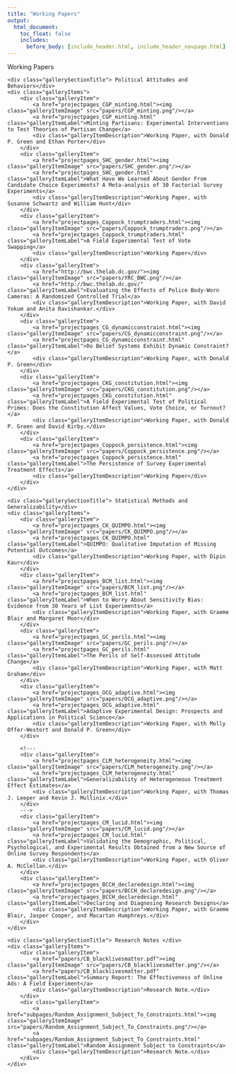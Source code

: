 ```yaml
---
title: "Working Papers"
output:
  html_document:
    toc_float: false
    includes:
      before_body: [include_header.html, include_header_navpage.html]
---
```


<!--html_preserve-->
<div class="band full">
<div class="bandContent pageTitle">Working Papers</div>
<div class="bandContent gallerySection">
	<div class="gallerySectionTitle"> Political Attitudes and Behaviors</div>
	<div class="galleryItems">
		<div class="galleryItem">
			<a href="projectpages_CGP_minting.html"><img class="galleryItemImage" src="papers/CGP_minting.png"/></a>
			<a href="projectpages_CGP_minting.html" class="galleryItemLabel">Minting Partisans: Experimental Interventions to Test Theories of Partisan Change</a>
			<div class="galleryItemDescription">Working Paper, with Donald P. Green and Ethan Porter</div>
		</div>
		<div class="galleryItem">
			<a href="projectpages_SHC_gender.html"><img class="galleryItemImage" src="papers/SHC_gender.png"/></a>
			<a href="projectpages_SHC_gender.html" class="galleryItemLabel">What Have We Learned About Gender From Candidate Choice Experiments? A Meta-analysis of 30 Factorial Survey Experiments</a>
			<div class="galleryItemDescription">Working Paper, with Susanne Schwartz and William Hunt</div>
		</div>
		<div class="galleryItem">
			<a href="projectpages_Coppock_trumptraders.html"><img class="galleryItemImage" src="papers/Coppock_trumptraders.png"/></a>
			<a href="projectpages_Coppock_trumptraders.html" class="galleryItemLabel">A Field Experimental Test of Vote Swapping</a>
			<div class="galleryItemDescription">Working Paper</div>
		</div>
		<div class="galleryItem">
			<a href="http://bwc.thelab.dc.gov/"><img class="galleryItemImage" src="papers/YRC_BWC.png"/></a>
			<a href="http://bwc.thelab.dc.gov/" class="galleryItemLabel">Evaluating the Effects of Police Body-Worn Cameras: A Randomized Controlled Trial</a>
			<div class="galleryItemDescription">Working Paper, with David Yokum and Anita Ravishankar.</div>
		</div>
		<div class="galleryItem">
			<a href="projectpages_CG_dynamicconstraint.html"><img class="galleryItemImage" src="papers/CG_dynamicconstraint.png"/></a>
			<a href="projectpages_CG_dynamicconstraint.html" class="galleryItemLabel">Do Belief Systems Exhibit Dynamic Constraint?</a>
			<div class="galleryItemDescription">Working Paper, with Donald P. Green</div>
		</div>
		<div class="galleryItem">
			<a href="projectpages_CKG_constitution.html"><img class="galleryItemImage" src="papers/CKG_constitution.png"/></a>
			<a href="projectpages_CKG_constitution.html" class="galleryItemLabel">A Field Experimental Test of Political Primes: Does the Constitution Affect Values, Vote Choice, or Turnout?</a>
			<div class="galleryItemDescription">Working Paper, with Donald P. Green and David Kirby.</div>
		</div>
		<div class="galleryItem">
			<a href="projectpages_Coppock_persistence.html"><img class="galleryItemImage" src="papers/Coppock_persistence.png"/></a>
			<a href="projectpages_Coppock_persistence.html" class="galleryItemLabel">The Persistence of Survey Experimental Treatment Effects</a>
			<div class="galleryItemDescription">Working Paper</div>
		</div>
	</div>
</div>
<div class="bandContent gallerySection">
	<div class="gallerySectionTitle"> Statistical Methods and Generalizability</div>
	<div class="galleryItems">
		<div class="galleryItem">
			<a href="projectpages_CK_QUIMPO.html"><img class="galleryItemImage" src="papers/CK_QUIMPO.png"/></a>
			<a href="projectpages_CK_QUIMPO.html" class="galleryItemLabel">QUIMPO: Qualitative Imputation of Missing Potential Outcomes</a>
			<div class="galleryItemDescription">Working Paper, with Dipin Kaur</div>
		</div>
		<div class="galleryItem">
			<a href="projectpages_BCM_list.html"><img class="galleryItemImage" src="papers/BCM_list.png"/></a>
			<a href="projectpages_BCM_list.html" class="galleryItemLabel">When to Worry About Sensitivity Bias: Evidence from 30 Years of List Experiments</a>
			<div class="galleryItemDescription">Working Paper, with Graeme Blair and Margaret Moor</div>
		</div>
		<div class="galleryItem">
			<a href="projectpages_GC_perils.html"><img class="galleryItemImage" src="papers/GC_perils.png"/></a>
			<a href="projectpages_GC_perils.html" class="galleryItemLabel">The Perils of Self-Assessed Attitude Change</a>
			<div class="galleryItemDescription">Working Paper, with Matt Graham</div>
		</div>
		<div class="galleryItem">
			<a href="projectpages_OCG_adaptive.html"><img class="galleryItemImage" src="papers/OCG_adaptive.png"/></a>
			<a href="projectpages_OCG_adaptive.html" class="galleryItemLabel">Adaptive Experimental Design: Prospects and Applications in Political Science</a>
			<div class="galleryItemDescription">Working Paper, with Molly Offer-Westort and Donald P. Green</div>
		</div>
		
		<!---
		<div class="galleryItem">
			<a href="projectpages_CLM_heterogeneity.html"><img class="galleryItemImage" src="papers/CLM_heterogeneity.png"/></a>
			<a href="projectpages_CLM_heterogeneity.html" class="galleryItemLabel">Generalizability of Heterogeneous Treatment Effect Estimates</a>
			<div class="galleryItemDescription">Working Paper, with Thomas J. Leeper and Kevin J. Mullinix.</div>
		</div>
		---> 
		<div class="galleryItem">
			<a href="projectpages_CM_lucid.html"><img class="galleryItemImage" src="papers/CM_lucid.png"/></a>
			<a href="projectpages_CM_lucid.html" class="galleryItemLabel">Validating the Demographic, Political, Psychological, and Experimental Results Obtained from a New Source of Online Survey Respondents</a>
			<div class="galleryItemDescription">Working Paper, with Oliver A. McClellan.</div>
		</div>
		<div class="galleryItem">
			<a href="projectpages_BCCH_declaredesign.html"><img class="galleryItemImage" src="papers/BCCH_declaredesign.png"/></a>
			<a href="projectpages_BCCH_declaredesign.html" class="galleryItemLabel">Declaring and Diagnosing Research Designs</a>
			<div class="galleryItemDescription">Working Paper, with Graeme Blair, Jasper Cooper, and Macartan Humphreys.</div>
		</div>
	</div>
</div>
<div class="bandContent gallerySection">
	<div class="gallerySectionTitle"> Research Notes </div>
	<div class="galleryItems">
		<div class="galleryItem">
			<a href="papers/CB_blacklivesmatter.pdf"><img class="galleryItemImage" src="papers/CB_blacklivesmatter.png"/></a>
			<a href="papers/CB_blacklivesmatter.pdf" class="galleryItemLabel">Summary Report: The Effectiveness of Online Ads: A Field Experiment</a>
			<div class="galleryItemDescription">Research Note.</div>
		</div>
		<div class="galleryItem">
			<a href="subpages/Random_Assignment_Subject_To_Constraints.html"><img class="galleryItemImage" src="papers/Random_Assignment_Subject_To_Constraints.png"/></a>
			<a href="subpages/Random_Assignment_Subject_To_Constraints.html" class="galleryItemLabel">Random Assignment Subject to Constraints</a>
			<div class="galleryItemDescription">Research Note.</div>
		</div>
	</div>
</div>
<!--/html_preserve-->
